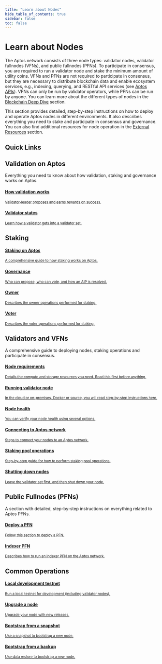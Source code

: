 ```yaml
---
title: "Learn about Nodes"
hide_table_of_contents: true
sidebar: false
toc: false
---
```


# Learn about Nodes

The Aptos network consists of three node types: validator nodes, validator fullnodes (VFNs), and public fullnodes (PFNs). To
participate in consensus, you are required to run a validator node and stake the minimum amount of utility coins. VFNs and PFNs
are not required to participate in consensus, but they are necessary to distribute blockchain data and enable ecosystem services,
e.g., indexing, querying, and RESTful API services (see [Aptos APIs](../apis)). VFNs can only be run by validator operators,
while PFNs can be run by anyone. You can learn more about the different types of nodes in the [Blockchain Deep Dive](../concepts/blockchain.md) section.

This section provides detailed, step-by-step instructions on how to deploy and operate Aptos nodes in different
environments. It also describes everything you need to stake and participate in consensus and governance. You can also
find additional resources for node operation in the [External Resources](../community/external-resources.md) section.

## Quick Links

<div className="docs-card-container">
  <div className="row row-cols-1 row-cols-md-2a g-4">
    <div className="col">
      <div className="card-no-border card-body h-100 d-flex flex-column align-items-start">
        <div className="card-body">
          <h2 className="card-title">Validation on Aptos</h2>
          <div className="card-text">
            Everything you need to know about how validation, staking and governance works on Aptos.
          </div>
        </div>
        <div className="list-group list-group-flush">
          <a href="/concepts/staking#validation-on-the-aptos-blockchain" className="list-group-item">
            <div className="d-flex w-100 justify-content-between">
              <h4 className="mb-1">How validation works</h4>
            </div>
            <small>Validator-leader proposes and earns rewards on success.</small>
          </a>
          <a href="/concepts/staking#validator-state-and-stake-state" className="list-group-item">
            <div className="d-flex w-100 justify-content-between">
              <h4 className="mb-1">Validator states</h4>
            </div>
            <small>Learn how a validator gets into a validator set.</small>
          </a>
          <div className="card-body">
          <h2 className="card-title">Staking</h2>
          </div>
          <a href="/concepts/staking" className="list-group-item">
            <div className="d-flex w-100 justify-content-between">
              <h4 className="mb-1">Staking on Aptos</h4>
            </div>
            <small>A comprehensive guide to how staking works on Aptos.</small>
          </a>
          <a href="/concepts/governance" className="list-group-item">
            <div className="d-flex w-100 justify-content-between">
              <h4 className="mb-1">Governance</h4>
            </div>
            <small>Who can propose, who can vote, and how an AIP is resolved.</small>
          </a>
          <a href="/nodes/validator-node/operator/staking-pool-operations#perform-pool-owner-operations" className="list-group-item">
            <div className="d-flex w-100 justify-content-between">
              <h4 className="mb-1">Owner</h4>
            </div>
            <small>Describes the owner operations performed for staking.</small>
          </a>
          <a href="/nodes/validator-node/voter/index" className="list-group-item">
            <div className="d-flex w-100 justify-content-between">
              <h4 className="mb-1">Voter</h4>
            </div>
            <small>Describes the voter operations performed for staking.</small>
          </a>
        </div>
      </div>
    </div>
    <div className="col">
      <div className="card-no-border card-body h-100 d-flex flex-column">
        <div className="card-body">
          <h2 className="card-title">Validators and VFNs</h2>
          <div className="card-text">
            A comprehensive guide to deploying nodes, staking operations and participate in consensus.
          </div>
        </div>
        <div className="list-group list-group-flush">
          <a href="/nodes/validator-node/operator/node-requirements" className="list-group-item">
            <div className="d-flex w-100 justify-content-between">
              <h4 className="mb-1">Node requirements</h4>
            </div>
            <small>Details the compute and storage resources you need. Read this first before anything.</small>
          </a>
          <a href="/nodes/validator-node/operator/running-validator-node/running-validator-node" className="list-group-item">
            <div className="d-flex w-100 justify-content-between">
              <h4 className="mb-1">Running validator node</h4>
            </div>
            <small>In the cloud or on-premises, Docker or source, you will read step-by-step instructions here.</small>
          </a>
          <a href="/nodes/validator-node/operator/node-liveness-criteria" className="list-group-item">
            <div className="d-flex w-100 justify-content-between">
              <h4 className="mb-1">Node health</h4>
            </div>
            <small>You can verify your node health using several options.</small>
          </a>
          <a href="/nodes/validator-node/operator/connect-to-aptos-network" className="list-group-item">
            <div className="d-flex w-100 justify-content-between">
              <h4 className="mb-1">Connecting to Aptos network</h4>
            </div>
            <small>Steps to connect your nodes to an Aptos network. </small>
          </a>
          <a href="/nodes/validator-node/operator/staking-pool-operations" className="list-group-item">
            <div className="d-flex w-100 justify-content-between">
              <h4 className="mb-1">Staking pool operations</h4>
            </div>
            <small>Step-by-step guide for how to perform staking pool operations. </small>
          </a>
          <a href="/nodes/validator-node/operator/shutting-down-nodes" className="list-group-item">
            <div className="d-flex w-100 justify-content-between">
              <h4 className="mb-1">Shutting down nodes</h4>
            </div>
            <small>Leave the validator set first, and then shut down your node. </small>
          </a>
        </div>
      </div>
    </div>
    <div className="col">
      <div className="card-no-border card-body h-100 d-flex flex-column">
        <div className="card-body">
          <h2 className="card-title">Public Fullnodes (PFNs)</h2>
          <div className="card-text">
            A section with detailed, step-by-step instructions on everything related to Aptos PFNs.
          </div>
        </div>
        <div className="list-group list-group-flush">
          <a href="/nodes/full-node/public-fullnode" className="list-group-item">
            <div className="d-flex w-100 justify-content-between">
              <h4 className="mb-1">Deploy a PFN</h4>
            </div>
            <small>Follow this section to deploy a PFN.</small>
          </a>
          <a href="/indexer/legacy/indexer-fullnode" className="list-group-item">
            <div className="d-flex w-100 justify-content-between">
              <h4 className="mb-1">Indexer PFN</h4>
            </div>
            <small
              >Describes how to run an indexer PFN on the Aptos network. </small>
          </a>
          <div className="card-body">
          <h2 className="card-title">Common Operations</h2>
          </div>
          <a href="/nodes/local-testnet/local-testnet-index" className="list-group-item">
            <div className="d-flex w-100 justify-content-between">
              <h4 className="mb-1">Local development testnet</h4>
            </div>
            <small>Run a local testnet for development (including validator nodes).</small>
          </a>
          <a href="/nodes/full-node/update-fullnode-with-new-devnet-releases" className="list-group-item">
            <div className="d-flex w-100 justify-content-between">
              <h4 className="mb-1">Upgrade a node</h4>
            </div>
            <small>Upgrade your node with new releases.</small>
          </a>
          <a href="/nodes/full-node/bootstrap-fullnode" className="list-group-item">
            <div className="d-flex w-100 justify-content-between">
              <h4 className="mb-1">Bootstrap from a snapshot</h4>
            </div>
            <small>Use a snapshot to bootstrap a new node.</small>
          </a>
          <a href="/nodes/full-node/bootstrap-fullnode" className="list-group-item">
            <div className="d-flex w-100 justify-content-between">
              <h4 className="mb-1">Bootstrap from a backup</h4>
            </div>
            <small>Use data restore to bootstrap a new node.</small>
          </a>
        </div>
      </div>
    </div>
  </div>
</div>
